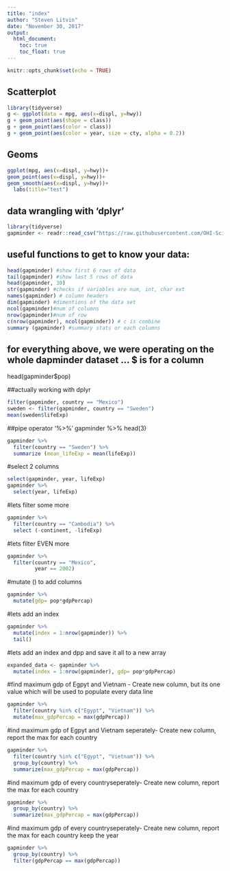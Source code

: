 ```yaml
---
title: "index"
author: "Steven Litvin"
date: "November 30, 2017"
output:
  html_document:
    toc: true
    toc_float: true
---
```



```r
knitr::opts_chunk$set(echo = TRUE)
```


## Scatterplot
```r

library(tidyverse)
g <- ggplot(data = mpg, aes(x=displ, y=hwy))
g + geom_point(aes(shape = class))
g + geom_point(aes(color = class))
g + geom_point(aes(color = year, size = cty, alpha = 0.2))

```

## Geoms

```r
ggplot(mpg, aes(x=displ, y=hwy))+
geom_point(aes(x=displ, y=hwy))+
geom_smooth(aes(x=displ, y=hwy))+
  labs(title="test")
```

## data wrangling with 'dplyr'
```r
library(tidyverse)
gapminder <- readr::read_csv("https://raw.githubusercontent.com/OHI-Science/data-science-training/master/data/gapminder.csv")
```

## useful functions to get to know your data:
```r
head(gapminder) #show first 6 rows of data
tail(gapminder) #show last 5 rows of data
head(gapminder, 30)
str(gapminder) #checks if variables are num, int, char ext
names(gapminder) # column headers
dim(gapminder) #dimentions of the data set
ncol(gapminder)#num of columns 
nrow(gapminder)#num of row
c(nrow(gapminder), ncol(gapminder)) # c is combine
summary (gapminder) #summary stats or each columns
```

## for everything above, we were operating on the whole dapminder dataset ... $ is for a column

head(gapminder$pop)

##actually working with dplyr
```r
filter(gapminder, country == "Mexico")
sweden <- filter(gapminder, country == "Sweden")
mean(sweden$lifeExp)
```

##pipe operator '%>%'
gapminder %>% head(3)

```r
gapminder %>% 
  filter(country == "Sweden") %>% 
  summarize (mean_lifeExp = mean(lifeExp))
```

#select 2 columns
```r
select(gapminder, year, lifeExp)
gapminder %>% 
  select(year, lifeExp)
```
#lets filter some more
```r
gapminder %>% 
  filter(country == "Cambodia") %>% 
  select (-continent, -lifeExp)
```

#lets filter EVEN more
```r
gapminder %>% 
  filter(country == "Mexico",
         year == 2002)
```


#mutate () to add columns
```r
gapminder %>%
  mutate(gdp= pop*gdpPercap)
```

#lets add an index
```r
gapminder %>%
  mutate(index = 1:nrow(gapminder)) %>%
  tail()
```

#lets add an index and dpp and save it all to a new array
```r
expanded_data <- gapminder %>%
  mutate(index = 1:nrow(gapminder), gdp= pop*gdpPercap)
```

#find maximum gdp of Egpyt and Vietnam - Create new column, but its one value which will be used to populate every data line
```r
gapminder %>%
  filter(country %in% c("Egypt", "Vietnam")) %>%
  mutate(max_gdpPercap = max(gdpPercap))
```

#ind maximum gdp of Egpyt and Vietnam seperately- Create new column, report the max for each country
```r
gapminder %>%
  filter(country %in% c("Egypt", "Vietnam")) %>%
  group_by(country) %>%
  summarize(max_gdpPercap = max(gdpPercap))
```

#ind maximum gdp of every countryseperately- Create new column, report the max for each country
```r
gapminder %>%
  group_by(country) %>%
  summarize(max_gdpPercap = max(gdpPercap))
```

#ind maximum gdp of every countryseperately- Create new column, report the max for each country keep the year
```r
gapminder %>%
  group_by(country) %>%
  filter(gdpPercap == max(gdpPercap))
```